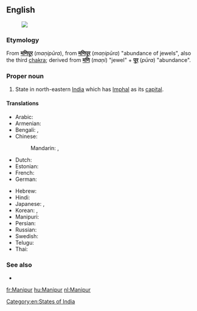 ==English==
{{wikipedia}}
[[Image:Manipur in India (disputed hatched).svg|thumb|]]
===Etymology===
From {{etyl|hi}} '''[[मणिपूर]]''' (''maṇipūra''), from {{etyl|sa}} '''[[मणिपूर]]''' (''maṇipūra'') "abundance of jewels", also the third [[chakra]]; derived from '''[[मणि]]''' (''maṇi'') "jewel" + '''[[पूर]]''' (''pūra'') "abundance".

===Proper noun===
{{en-proper noun}}

# State in north-eastern [[India]] which has [[Imphal]] as its [[capital]].

====Translations====
{{trans-top|Manipur, India}}
* Arabic: {{t|ar|مانيبور|m|tr=manibuur}}
* Armenian: {{t-|hy|Մանիպուր|tr=Manipur}}
* Bengali: {{t|bn|মিণপুর|tr=miṇapura|sc=Beng|xs=Bengali}}, {{t|bn|মণিপুর|sc=Beng}}
* Chinese:
*: Mandarin: {{t|cmn|曼尼普爾邦|tr=Běndìzhìlǐ|sc=Hani}}, {{t|cmn|曼尼普尔邦|tr=Mànnípǔ'ěr-bāng|sc=Hani}}
* Dutch: {{t+|nl|Manipur}}
* Estonian: {{t-|et|Manipur}}
* French: {{t-|fr|Manipur}}
* German: {{t-|de|Manipur}}
{{trans-mid}}
* Hebrew: {{t|he|מאניפור}}
* Hindi: {{t|hi|मणिपूर|tr=maṇipūr|xs=Hindi}}
* Japanese: {{t|ja|マニプル州|tr=Manipuru-shū}}, {{t|ja|マニプル|tr=Manipuru}}
* Korean: {{t|ko|마니푸르 주|tr=Manipureu ju|sc=Hang}},  {{t|ko|마니푸르|tr=Manipureu|sc=Hang}}
* Manipuri: {{tø|mni|মণিপুর|tr=maṇipur}}
* Persian: {{t|fa|مانی‌پور|xs=Persian}}
* Russian: {{t|ru|Манипур|m|tr=Manipúr}}
* Swedish: {{t-|sv|Manipur}}
* Telugu: {{t+|te|మణిపూర్}}
* Thai: {{t|th|รัฐมณีปุระ|tr=rát má-nee-bpù-rá}}
{{trans-bottom}}

===See also===
* {{list|en|states of India}}

[[Category:en:States of India]]

[[fr:Manipur]]
[[hu:Manipur]]
[[nl:Manipur]]